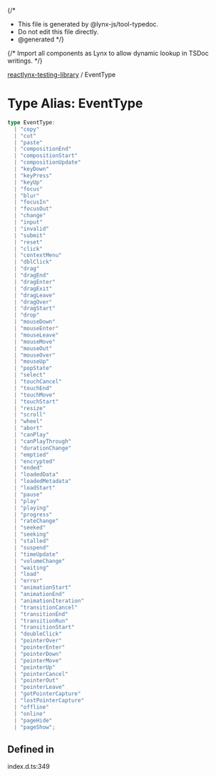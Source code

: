 {/*
* This file is generated by @lynx-js/tool-typedoc.
* Do not edit this file directly.
* @generated
*/}

{/* Import all components as Lynx to allow dynamic lookup in TSDoc writings. */}


[reactlynx-testing-library](/api/reactlynx-testing-library/index.mdx) / EventType

# Type Alias: EventType

```ts
type EventType: 
  | "copy"
  | "cut"
  | "paste"
  | "compositionEnd"
  | "compositionStart"
  | "compositionUpdate"
  | "keyDown"
  | "keyPress"
  | "keyUp"
  | "focus"
  | "blur"
  | "focusIn"
  | "focusOut"
  | "change"
  | "input"
  | "invalid"
  | "submit"
  | "reset"
  | "click"
  | "contextMenu"
  | "dblClick"
  | "drag"
  | "dragEnd"
  | "dragEnter"
  | "dragExit"
  | "dragLeave"
  | "dragOver"
  | "dragStart"
  | "drop"
  | "mouseDown"
  | "mouseEnter"
  | "mouseLeave"
  | "mouseMove"
  | "mouseOut"
  | "mouseOver"
  | "mouseUp"
  | "popState"
  | "select"
  | "touchCancel"
  | "touchEnd"
  | "touchMove"
  | "touchStart"
  | "resize"
  | "scroll"
  | "wheel"
  | "abort"
  | "canPlay"
  | "canPlayThrough"
  | "durationChange"
  | "emptied"
  | "encrypted"
  | "ended"
  | "loadedData"
  | "loadedMetadata"
  | "loadStart"
  | "pause"
  | "play"
  | "playing"
  | "progress"
  | "rateChange"
  | "seeked"
  | "seeking"
  | "stalled"
  | "suspend"
  | "timeUpdate"
  | "volumeChange"
  | "waiting"
  | "load"
  | "error"
  | "animationStart"
  | "animationEnd"
  | "animationIteration"
  | "transitionCancel"
  | "transitionEnd"
  | "transitionRun"
  | "transitionStart"
  | "doubleClick"
  | "pointerOver"
  | "pointerEnter"
  | "pointerDown"
  | "pointerMove"
  | "pointerUp"
  | "pointerCancel"
  | "pointerOut"
  | "pointerLeave"
  | "gotPointerCapture"
  | "lostPointerCapture"
  | "offline"
  | "online"
  | "pageHide"
  | "pageShow";
```

## Defined in

index.d.ts:349
